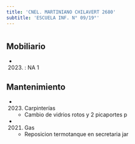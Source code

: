```yaml
---
title: 'CNEL. MARTINIANO CHILAVERT 2680'
subtitle: 'ESCUELA INF. N° 09/19°'
---
```


#


## Mobiliario

*  (2023) : NA 1 





## Mantenimiento

*  (2023) Carpinterías 
    + Cambio de vidrios rotos y 2 picaportes p

*  (2021) Gas 
    + Reposicion termotanque en secretaria jar



